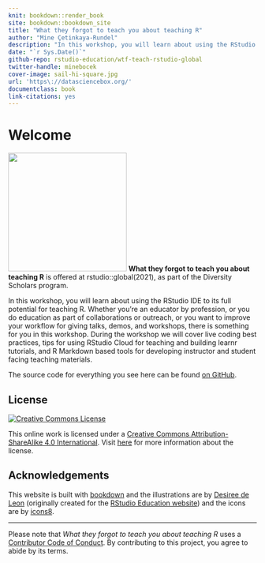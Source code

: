 ```yaml
---
knit: bookdown::render_book
site: bookdown::bookdown_site
title: "What they forgot to teach you about teaching R"
author: "Mine Çetinkaya-Rundel"
description: "In this workshop, you will learn about using the RStudio IDE to its full potential for teaching R. Whether you’re an educator by profession, or you do education as part of collaborations or outreach, or you want to improve your workflow for giving talks, demos, and workshops, there is something for you in this workshop. During the workshop we will cover live coding best practices, tips for using RStudio Cloud for teaching and building learnr tutorials, and R Markdown based tools for developing instructor and student facing teaching materials."
date: "`r Sys.Date()`"
github-repo: rstudio-education/wtf-teach-rstudio-global
twitter-handle: minebocek
cover-image: sail-hi-square.jpg
url: 'https\://datasciencebox.org/'
documentclass: book
link-citations: yes
---
```


# Welcome {.unnumbered}

`<img src="images/sail-hi-square.jpg" class="cover" width="240" height="240"/>`{=html} **What they forgot to teach you about teaching R** is offered at rstudio::global(2021), as part of the Diversity Scholars program.

In this workshop, you will learn about using the RStudio IDE to its full potential for teaching R.
Whether you're an educator by profession, or you do education as part of collaborations or outreach, or you want to improve your workflow for giving talks, demos, and workshops, there is something for you in this workshop.
During the workshop we will cover live coding best practices, tips for using RStudio Cloud for teaching and building learnr tutorials, and R Markdown based tools for developing instructor and student facing teaching materials.

The source code for everything you see here can be found [on GitHub](https://github.com/rstudio-education/wtf-teach-rstudio-global).

## License {.unnumbered}

<a rel="license" href="https://creativecommons.org/licenses/by-sa/4.0/"><img src="https://licensebuttons.net/l/by-sa/4.0/88x31.png" alt="Creative Commons License" style="border-width:0"/></a>

This online work is licensed under a [Creative Commons Attribution-ShareAlike 4.0 International](https://creativecommons.org/licenses/by-sa/4.0/).
Visit [here](https://github.com/rstudio-education/datascience-box/blob/master/LICENSE.md) for more information about the license.

## Acknowledgements {.unnumbered}

This website is built with [bookdown](https://bookdown.org/) and the illustrations are by [Desiree de Leon](https://desiree.rbind.io/) (originally created for the [RStudio Education website](https://education.rstudio.com/)) and the icons are by [icons8](https://icons8.com/).

------------------------------------------------------------------------

Please note that *What they forgot to teach you about teaching R* uses a [Contributor Code of Conduct](https://contributor-covenant.org/version/2/0/CODE_OF_CONDUCT.html).
By contributing to this project, you agree to abide by its terms.
